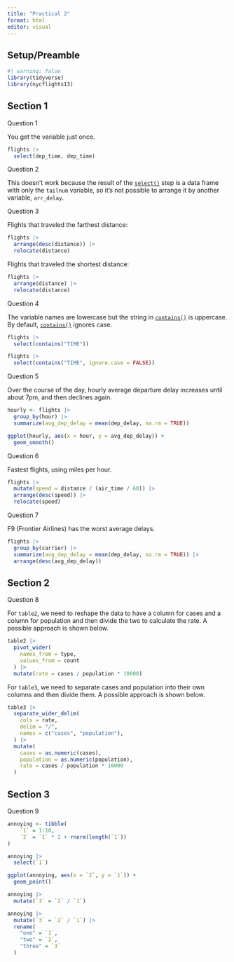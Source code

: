 ```yaml
---
title: "Practical 2"
format: html
editor: visual
---
```


## Setup/Preamble

```r
#| warning: false
library(tidyverse)
library(nycflights13)
```

## Section 1

Question 1

You get the variable just once.

```r
flights |> 
  select(dep_time, dep_time)
```

Question 2

This doesn’t work because the result of the [`select()`](https://dplyr.tidyverse.org/reference/select.html) step is a data frame with only the `tailnum` variable, so it’s not possible to arrange it by another variable, `arr_delay`.

Question 3

Flights that traveled the farthest distance:

```r
flights |> 
  arrange(desc(distance)) |>
  relocate(distance)
```

Flights that traveled the shortest distance:

```r
flights |> 
  arrange(distance) |>
  relocate(distance)
```

Question 4

The variable names are lowercase but the string in [`contains()`](https://tidyselect.r-lib.org/reference/starts_with.html) is uppercase. By default, [`contains()`](https://tidyselect.r-lib.org/reference/starts_with.html) ignores case.

```r
flights |> 
  select(contains("TIME"))

flights |> 
  select(contains("TIME", ignore.case = FALSE))
```

Question 5

Over the course of the day, hourly average departure delay increases until about 7pm, and then declines again.

```r
hourly <- flights |>
  group_by(hour) |>
  summarize(avg_dep_delay = mean(dep_delay, na.rm = TRUE))

ggplot(hourly, aes(x = hour, y = avg_dep_delay)) + 
  geom_smooth()
```

Question 6

Fastest flights, using miles per hour.

```r
flights |> 
  mutate(speed = distance / (air_time / 60)) |>
  arrange(desc(speed)) |>
  relocate(speed)
```

Question 7

F9 (Frontier Airlines) has the worst average delays.

```r
flights |>
  group_by(carrier) |>
  summarize(avg_dep_delay = mean(dep_delay, na.rm = TRUE)) |>
  arrange(desc(avg_dep_delay))
```

## Section 2

Question 8

For `table2`, we need to reshape the data to have a column for cases and a column for population and then divide the two to calculate the rate. A possible approach is shown below.

```r
table2 |>
  pivot_wider(
    names_from = type,
    values_from = count
  ) |> 
  mutate(rate = cases / population * 10000)
```

For `table3`, we need to separate cases and population into their own columns and then divide them. A possible approach is shown below.

```r
table3 |>
  separate_wider_delim(
    cols = rate, 
    delim = "/", 
    names = c("cases", "population"),
  ) |>
  mutate(
    cases = as.numeric(cases),
    population = as.numeric(population),
    rate = cases / population * 10000
  )
```

## Section 3

Question 9

```r
annoying <- tibble(
    `1` = 1:10,
    `2` = `1` * 2 + rnorm(length(`1`))
)
```

```r
annoying |>
  select(`1`)
```

```r
ggplot(annoying, aes(x = `2`, y = `1`)) +
  geom_point()
```

```r
annoying |>
  mutate(`3` = `2` / `1`)
```

```r
annoying |>
  mutate(`3` = `2` / `1`) |>
  rename(
    "one" = `1`,
    "two" = `2`,
    "three" = `3`
  )
```